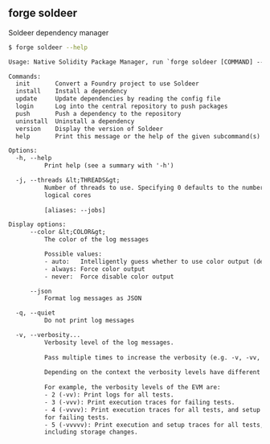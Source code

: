## forge soldeer

Soldeer dependency manager

```bash
$ forge soldeer --help
```

```txt
Usage: Native Solidity Package Manager, run `forge soldeer [COMMAND] --help` for more details

Commands:
  init       Convert a Foundry project to use Soldeer
  install    Install a dependency
  update     Update dependencies by reading the config file
  login      Log into the central repository to push packages
  push       Push a dependency to the repository
  uninstall  Uninstall a dependency
  version    Display the version of Soldeer
  help       Print this message or the help of the given subcommand(s)

Options:
  -h, --help
          Print help (see a summary with '-h')

  -j, --threads &lt;THREADS&gt;
          Number of threads to use. Specifying 0 defaults to the number of
          logical cores
          
          [aliases: --jobs]

Display options:
      --color &lt;COLOR&gt;
          The color of the log messages

          Possible values:
          - auto:   Intelligently guess whether to use color output (default)
          - always: Force color output
          - never:  Force disable color output

      --json
          Format log messages as JSON

  -q, --quiet
          Do not print log messages

  -v, --verbosity...
          Verbosity level of the log messages.
          
          Pass multiple times to increase the verbosity (e.g. -v, -vv, -vvv).
          
          Depending on the context the verbosity levels have different meanings.
          
          For example, the verbosity levels of the EVM are:
          - 2 (-vv): Print logs for all tests.
          - 3 (-vvv): Print execution traces for failing tests.
          - 4 (-vvvv): Print execution traces for all tests, and setup traces
          for failing tests.
          - 5 (-vvvvv): Print execution and setup traces for all tests,
          including storage changes.
```